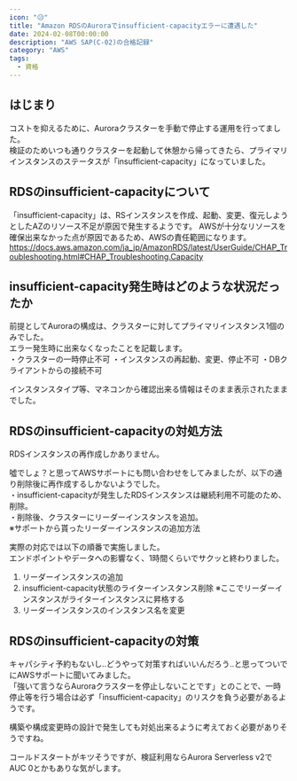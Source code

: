 ```yaml
---
icon: "😥"
title: "Amazon RDSのAuroraでinsufficient-capacityエラーに遭遇した"
date: 2024-02-08T00:00:00
description: "AWS SAP(C-02)の合格記録"
category: "AWS"
tags:
  - 資格
---
```


## はじまり
コストを抑えるために、Auroraクラスターを手動で停止する運用を行ってました。  
検証のためいつも通りクラスターを起動して休憩から帰ってきたら、プライマリインスタンスのステータスが「insufficient-capacity」になっていました。  

## RDSのinsufficient-capacityについて
「insufficient-capacity」は、RSインスタンスを作成、起動、変更、復元しようとしたAZのリソース不足が原因で発生するようです。
AWSが十分なリソースを確保出来なかった点が原因であるため、AWSの責任範囲になります。
https://docs.aws.amazon.com/ja_jp/AmazonRDS/latest/UserGuide/CHAP_Troubleshooting.html#CHAP_Troubleshooting.Capacity

## insufficient-capacity発生時はどのような状況だったか
前提としてAuroraの構成は、クラスターに対してプライマリインスタンス1個のみでした。  
エラー発生時に出来なくなったことを記載します。  
・クラスターの一時停止不可
・インスタンスの再起動、変更、停止不可
・DBクライアントからの接続不可  

インスタンスタイプ等、マネコンから確認出来る情報はそのまま表示されたままでした。  

## RDSのinsufficient-capacityの対処方法
RDSインスタンスの再作成しかありません。  

噓でしょ？と思ってAWSサポートにも問い合わせをしてみましたが、以下の通り削除後に再作成するしかないようでした。  
・insufficient-capacityが発生したRDSインスタンスは継続利用不可能のため、削除。  
・削除後、クラスターにリーダーインスタンスを追加。  
※サポートから貰ったリーダーインスタンスの追加方法  
<ExLinkCard url="https://docs.aws.amazon.com/ja_jp/AmazonRDS/latest/AuroraUserGuide/aurora-replicas-adding.html" />

実際の対応では以下の順番で実施しました。  
エンドポイントやデータへの影響なく、1時間くらいでサクッと終わりました。  
1. リーダーインスタンスの追加  
1. insufficient-capacity状態のライターインスタンス削除 ※ここでリーダーインスタンスがライターインスタンスに昇格する
1. リーダーインスタンスのインスタンス名を変更


## RDSのinsufficient-capacityの対策
キャパシティ予約もないし..どうやって対策すればいいんだろう..と思ってついでにAWSサポートに聞いてみました。  
「強いて言うならAuroraクラスターを停止しないことです」とのことで、一時停止等を行う場合は必ず「insufficient-capacity」のリスクを負う必要があるようです。  

構築や構成変更時の設計で発生しても対処出来るように考えておく必要がありそうですね。  

コールドスタートがキツそうですが、検証利用ならAurora Serverless v2でAUC 0とかもありな気がします。 
<ExLinkCard url="https://aws.amazon.com/jp/about-aws/whats-new/2024/11/amazon-aurora-serverless-v2-scaling-zero-capacity/" />
